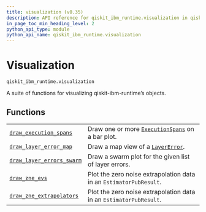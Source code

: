 ```yaml
---
title: visualization (v0.35)
description: API reference for qiskit_ibm_runtime.visualization in qiskit-ibm-runtime v0.35
in_page_toc_min_heading_level: 2
python_api_type: module
python_api_name: qiskit_ibm_runtime.visualization
---
```


<span id="visualization-qiskit-ibm-runtime-visualization" />

<span id="module-qiskit_ibm_runtime.visualization" />

# Visualization

`qiskit_ibm_runtime.visualization`

A suite of functions for visualizing qiskit-ibm-runtime’s objects.

## Functions

|                                                                                                                               |                                                                                                                                         |
| ----------------------------------------------------------------------------------------------------------------------------- | --------------------------------------------------------------------------------------------------------------------------------------- |
| [`draw_execution_spans`](visualization-draw-execution-spans "qiskit_ibm_runtime.visualization.draw_execution_spans")          | Draw one or more [`ExecutionSpans`](execution-span-execution-spans "qiskit_ibm_runtime.execution_span.ExecutionSpans") on a bar plot.   |
| [`draw_layer_error_map`](visualization-draw-layer-error-map "qiskit_ibm_runtime.visualization.draw_layer_error_map")          | Draw a map view of a [`LayerError`](utils-noise-learner-result-layer-error "qiskit_ibm_runtime.utils.noise_learner_result.LayerError"). |
| [`draw_layer_errors_swarm`](visualization-draw-layer-errors-swarm "qiskit_ibm_runtime.visualization.draw_layer_errors_swarm") | Draw a swarm plot for the given list of layer errors.                                                                                   |
| [`draw_zne_evs`](visualization-draw-zne-evs "qiskit_ibm_runtime.visualization.draw_zne_evs")                                  | Plot the zero noise extrapolation data in an `EstimatorPubResult`.                                                                      |
| [`draw_zne_extrapolators`](visualization-draw-zne-extrapolators "qiskit_ibm_runtime.visualization.draw_zne_extrapolators")    | Plot the zero noise extrapolation data in an `EstimatorPubResult`.                                                                      |

